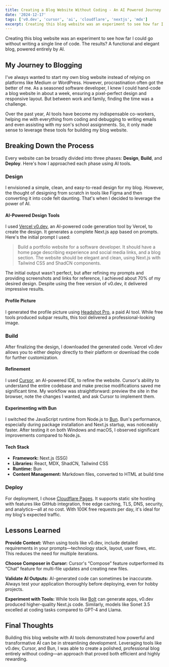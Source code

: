 ```yaml
---
title: Creating a Blog Website Without Coding - An AI Powered Journey
date: '2024-12-17'
tags: ['v0.dev', 'cursor', 'ai', 'cloudflare', 'nextjs', 'mdx']
excerpt: Creating this blog website was an experiment to see how far I could go without writing a single line of code.
---
```


Creating this blog website was an experiment to see how far I could go without writing a single line of code. The results? A functional and elegant blog, powered entirely by AI.


## My Journey to Blogging

I've always wanted to start my own blog website instead of relying on platforms like Medium or WordPress. However, procrastination often got the better of me. As a seasoned software developer, I knew I could hand-code a blog website in about a week, ensuring a pixel-perfect design and responsive layout. But between work and family, finding the time was a challenge.

Over the past year, AI tools have become my indispensable co-workers, helping me with everything from coding and debugging to writing emails and even assisting with my son's school assignments. So, it only made sense to leverage these tools for building my blog website.

## Breaking Down the Process

Every website can be broadly divided into three phases: **Design**, **Build**, and **Deploy**. Here's how I approached each phase using AI tools.

### Design

I envisioned a simple, clean, and easy-to-read design for my blog. However, the thought of designing from scratch in tools like Figma and then converting it into code felt daunting. That's when I decided to leverage the power of AI.

#### AI-Powered Design Tools

I used [Vercel v0.dev](https://v0.dev/), an AI-powered code generation tool by Vercel, to create the design. It generates a complete Next.js app based on prompts. Here's the initial prompt I used:

> Build a portfolio website for a software developer. It should have a home page describing experience and social media links, and a blog section. The website should be elegant and clean, using Next.js with Tailwind CSS and ShadCN components.

The initial output wasn't perfect, but after refining my prompts and providing screenshots and links for reference, I achieved about 70% of my desired design. Despite using the free version of v0.dev, it delivered impressive results.

#### Profile Picture

I generated the profile picture using [Headshot Pro](https://www.headshotpro.com/), a paid AI tool. While free tools produced subpar results, this tool delivered a professional-looking image.

### Build

After finalizing the design, I downloaded the generated code. Vercel v0.dev allows you to either deploy directly to their platform or download the code for further customization.

#### Refinement

I used [Cursor](https://www.cursor.com/), an AI-powered IDE, to refine the website. Cursor's ability to understand the entire codebase and make precise modifications saved me significant time. My workflow was straightforward: preview the site in the browser, note the changes I wanted, and ask Cursor to implement them.

#### Experimenting with Bun

I switched the JavaScript runtime from Node.js to [Bun](https://bun.sh/). Bun's performance, especially during package installation and Next.js startup, was noticeably faster. After testing it on both Windows and macOS, I observed significant improvements compared to Node.js.

#### Tech Stack

- **Framework:** Next.js (SSG)
- **Libraries:** React, MDX, ShadCN, Tailwind CSS
- **Runtime:** Bun
- **Content Management:** Markdown files, converted to HTML at build time

### Deploy

For deployment, I chose [Cloudflare Pages](https://pages.cloudflare.com/). It supports static site hosting with features like GitHub integration, free edge caching, TLS, DNS, security, and analytics—all at no cost. With 100K free requests per day, it's ideal for my blog's expected traffic.

## Lessons Learned

**Provide Context:** When using tools like v0.dev, include detailed requirements in your prompts—technology stack, layout, user flows, etc. This reduces the need for multiple iterations.

**Choose Composer in Cursor:** Cursor's “Compose” feature outperformed its “Chat” feature for multi-file updates and creating new files.

**Validate AI Outputs:** AI-generated code can sometimes be inaccurate. Always test your application thoroughly before deploying, even for hobby projects.

**Experiment with Tools:** While tools like [Bolt](https://bolt.new/) can generate apps, v0.dev produced higher-quality Next.js code. Similarly, models like Sonet 3.5 excelled at coding tasks compared to GPT-4 and Llama.

## Final Thoughts

Building this blog website with AI tools demonstrated how powerful and transformative AI can be in streamlining development. Leveraging tools like v0.dev, Cursor, and Bun, I was able to create a polished, professional blog entirely without coding—an approach that proved both efficient and highly rewarding.

